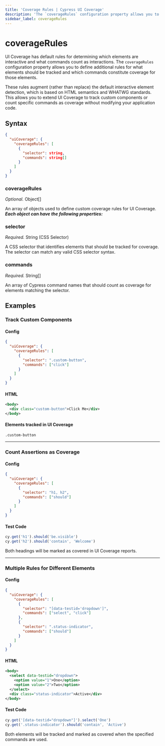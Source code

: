 ```yaml
---
title: 'Coverage Rules | Cypress UI Coverage'
description: 'The `coverageRules` configuration property allows you to customize which elements are tracked and what commands count as coverage in UI Coverage.'
sidebar_label: coverageRules
---
```


# coverageRules

<UICovAddon />

UI Coverage has default rules for determining which elements are interactive and what commands count as interactions. The `coverageRules` configuration property allows you to define additional rules for what elements should be tracked and which commands constitute coverage for those elements.

These rules augment (rather than replace) the default interactive element detection, which is based on HTML semantics and WHATWG standards. This allows you to extend UI Coverage to track custom components or count specific commands as coverage without modifying your application code.

## Syntax

```json
{
  "uiCoverage": {
    "coverageRules": [
      {
        "selector": string,
        "commands": string[]
      }
    ]
  }
}
```

### coverageRules

_Optional._ Object[]

An array of objects used to define custom coverage rules for UI Coverage. _**Each object can have the following properties:**_

### selector

_Required._ String (CSS Selector)

A CSS selector that identifies elements that should be tracked for coverage. The selector can match any valid CSS selector syntax.

### commands

_Required._ String[]

An array of Cypress command names that should count as coverage for elements matching the selector.

## Examples

### Track Custom Components

#### Config

```json
{
  "uiCoverage": {
    "coverageRules": [
      {
        "selector": ".custom-button",
        "commands": ["click"]
      }
    ]
  }
}
```

#### HTML

```xml
<body>
  <div class="custom-button">Click Me</div>
</body>
```

#### Elements tracked in UI Coverage

```
.custom-button
```

---

### Count Assertions as Coverage

#### Config

```json
{
  "uiCoverage": {
    "coverageRules": [
      {
        "selector": "h1, h2",
        "commands": ["should"]
      }
    ]
  }
}
```

#### Test Code

```javascript
cy.get('h1').should('be.visible')
cy.get('h2').should('contain', 'Welcome')
```

Both headings will be marked as covered in UI Coverage reports.

---

### Multiple Rules for Different Elements

#### Config

```json
{
  "uiCoverage": {
    "coverageRules": [
      {
        "selector": "[data-testid='dropdown']",
        "commands": ["select", "click"]
      },
      {
        "selector": ".status-indicator",
        "commands": ["should"]
      }
    ]
  }
}
```

#### HTML

```xml
<body>
  <select data-testid="dropdown">
    <option value="1">One</option>
    <option value="2">Two</option>
  </select>
  <div class="status-indicator">Active</div>
</body>
```

#### Test Code

```javascript
cy.get('[data-testid="dropdown"]').select('One')
cy.get('.status-indicator').should('contain', 'Active')
```

Both elements will be tracked and marked as covered when the specified commands are used. 